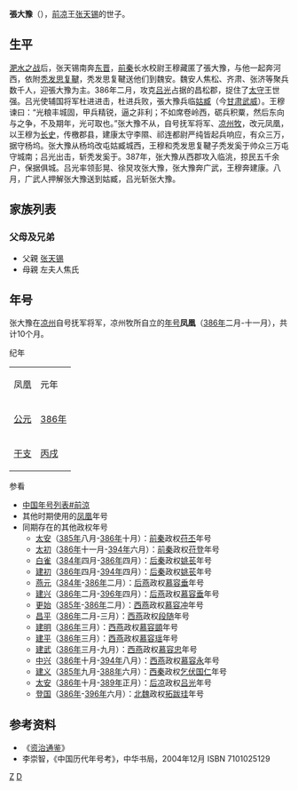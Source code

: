 {{Emperorcn box|图像=
|名称=
|姓名=張大豫
|谥号=
|政权=[[前凉|前凉]]
|在位=386年-387年
|年号=
'''[[凤凰_(张大豫)|凤凰]]'''
}}
'''張大豫'''（{{bd|4世紀|？|387年||catIdx=Z}}），[[前凉|前凉]]王[[张天锡|张天锡]]的世子。

==生平==
[[淝水之战|淝水之战]]后，张天锡南奔[[东晋|东晋]]，[[前秦|前秦]]长水校尉王穆藏匿了張大豫，与他一起奔河西，依附[[秃发思复鞬|秃发思复鞬]]，秃发思复鞬送他们到魏安。魏安人焦松、齐肃、张济等聚兵数千人，迎張大豫为主。386年二月，攻克[[吕光|吕光]]占据的昌松郡，捉住了[[太守|太守]]王世强。吕光使辅国将军杜进进击，杜进兵败，張大豫兵临[[姑臧|姑臧]]（今[[甘肃省|甘肃]][[武威市|武威]]）。王穆谏曰：“光粮丰城固，甲兵精锐，逼之非利；不如席卷岭西，砺兵积粟，然后东向与之争，不及期年，光可取也。”张大豫不从，自号抚军将军、[[凉州|凉州]][[牧|牧]]，改元凤凰，以王穆为[[长史|长史]]，传檄郡县，建康太守李隰、祁连都尉严纯皆起兵响应，有众三万，据守杨坞。张大豫从杨坞改屯姑臧城西，王穆和秃发思复鞬子秃发奚于帅众三万屯守城南；吕光出击，斩秃发奚于。387年，张大豫从西郡攻入临洮，掠民五千余户，保据俱城。吕光率领彭晃、徐炅攻张大豫，张大豫奔广武，王穆奔建康。八月，广武人押解张大豫送到姑臧，吕光斩张大豫。
== 家族列表 ==
===父母及兄弟===
* 父親 [[张天锡|张天锡]]
* 母親  左夫人焦氏
==年号==
张大豫在[[凉州|凉州]]自号抚军将军，凉州牧所自立的[[年号|年号]]'''凤凰'''（[[386年|386年]]二月-十一月），共计10个月。
{{Eranamebox|年号=凤凰
|起讫时间= [[386年|386年]]二月-十一月
|政权= 
|帝王= 张大豫
|历时= 10个月
|timeline= <timeline>
ImageSize  = width:200 height:50
PlotArea   = width:180 height:30 left:10 bottom:20
TimeAxis   = orientation:horizontal
DateFormat = yyyy
Period     = from:317 till:420
AlignBars  = early
ScaleMajor = increment:51 start:317
Colors =
  id:canvas value:rgb(1,1,0.85)
BackgroundColors = canvas:canvas
PlotData =
  width:15 color:black
  bar:era from:start till:end
  bar:era from:372 till:396 color:red
  bar:era from:386 till:386 color:yellow
</timeline>
|说明= 凤凰在東晋时期的位置
}}

;纪年
{| border=1 cellspacing=0
|- style="font-weight:bold;background-color:#CCCCCC;color:#000000;text-align:right"
|凤凰||元年
|- style="background-color:#FFFFFF;text-align:center"
|[[公元|公元]]||[[386年|386年]]
|- style="background-color:#FFFFFF;text-align:center"
|[[干支|干支]]||[[丙戌|丙戌]]
|}

;参看
*[[中国年号列表#前涼|中国年号列表#前涼]]
*其他时期使用的[[凤凰_(消歧义)|凤凰]]年号
*同期存在的其他政权年号
**[[太安刺鰍|太安]]（[[385年|385年]]八月-[[386年|386年]]十月）：[[前秦|前秦]]政权[[苻丕|苻丕]]年号
**[[太初_(前秦)|太初]]（[[386年|386年]]十一月-[[394年|394年]]六月）：[[前秦|前秦]]政权[[苻登|苻登]]年号
**[[白雀|白雀]]（[[384年|384年]]四月-[[386年|386年]]四月）：[[后秦|后秦]]政权[[姚苌|姚苌]]年号
**[[建初_(后秦)|建初]]（[[386年|386年]]四月-[[394年|394年]]四月）：[[后秦|后秦]]政权[[姚苌|姚苌]]年号
**[[燕元|燕元]]（[[384年|384年]]-[[386年|386年]]二月）：[[后燕|后燕]]政权[[慕容垂|慕容垂]]年号
**[[建興_(後燕)|建兴]]（[[386年|386年]]二月-[[396年|396年]]四月）：[[后燕|后燕]]政权[[慕容垂|慕容垂]]年号
**[[更始_(西燕)|更始]]（[[385年|385年]]-[[386年|386年]]二月）：[[西燕|西燕]]政权[[慕容冲|慕容冲]]年号
**[[昌平_(西燕)|昌平]]（[[386年|386年]]二月-三月）：[[西燕|西燕]]政权[[段随|段随]]年号
**[[建明_(西燕)|建明]]（[[386年|386年]]三月）：[[西燕|西燕]]政权[[慕容顗|慕容顗]]年号
**[[建平_(西燕)|建平]]（[[386年|386年]]三月）：[[西燕|西燕]]政权[[慕容瑤|慕容瑶]]年号
**[[建武_(西燕)|建武]]（[[386年|386年]]三月-九月）：[[西燕|西燕]]政权[[慕容忠|慕容忠]]年号
**[[中興_(西燕)|中兴]]（[[386年|386年]]十月-[[394年|394年]]八月）：[[西燕|西燕]]政权[[慕容永|慕容永]]年号
**[[建义_(西秦)|建义]]（[[385年|385年]]九月-[[388年|388年]]六月）：[[西秦|西秦]]政权[[乞伏国仁|乞伏国仁]]年号
**[[太安_(后凉)|太安]]（[[386年|386年]]十月-[[389年|389年]]正月）：[[后凉|后凉]]政权[[吕光|吕光]]年号
**[[登国|登国]]（[[386年|386年]]-[[396年|396年]]六月）：[[北魏|北魏]]政权[[魏道武帝|拓跋珪]]年号

== 参考资料 ==
*《[[资治通鉴|资治通鉴]]》
*李崇智，《中国历代年号考》，中华书局，2004年12月 ISBN 7101025129
{{中国皇帝|西平悼公[[张天锡|张天锡]]|--|[[东晋十六国君主列表#前凉|前涼君主]]|386年-387年}}
{{晉十六國年號}}

[[category:前凉人物|Z]]
[[category:张姓|D]]